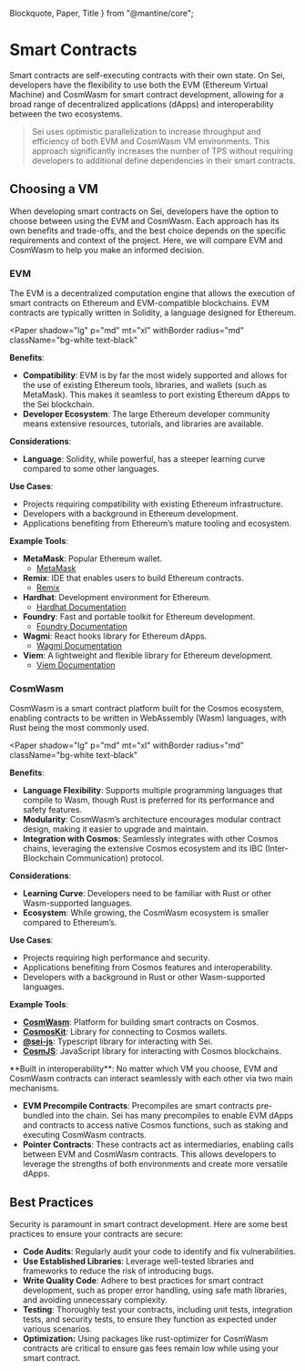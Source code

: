    Blockquote, Paper, Title
} from "@mantine/core";

# Smart Contracts

Smart contracts are self-executing contracts with their own state. On Sei, developers have the flexibility to use both the EVM (Ethereum Virtual Machine) and CosmWasm for smart contract development, allowing for a broad range of decentralized applications (dApps) and interoperability between the two ecosystems.

<Blockquote color="red" mt="xl">
   Sei uses optimistic parallelization to increase throughput and efficiency of both EVM and CosmWasm VM environments. This approach significantly increases the number of TPS without requiring developers to additional define dependencies in their smart contracts.
</Blockquote>

## Choosing a VM

When developing smart contracts on Sei, developers have the option to choose between using the EVM and CosmWasm. Each approach has its own benefits and trade-offs, and the best choice depends on the specific requirements and context of the project. Here, we will compare EVM and CosmWasm to help you make an informed decision.

### EVM

The EVM is a decentralized computation engine that allows the execution of smart contracts on Ethereum and EVM-compatible blockchains. EVM contracts are typically written in Solidity, a language designed for Ethereum.

<Paper
  shadow="lg"
  p="md"
  mt="xl"
  withBorder
  radius="md"
  className="bg-white text-black"
>

**Benefits**:

- **Compatibility**: EVM is by far the most widely supported and allows for the use of existing Ethereum tools, libraries, and wallets (such as MetaMask). This makes it seamless to port existing Ethereum dApps to the Sei blockchain.
- **Developer Ecosystem**: The large Ethereum developer community means extensive resources, tutorials, and libraries are available.

**Considerations**:

- **Language**: Solidity, while powerful, has a steeper learning curve compared to some other languages.

**Use Cases**:

- Projects requiring compatibility with existing Ethereum infrastructure.
- Developers with a background in Ethereum development.
- Applications benefiting from Ethereum’s mature tooling and ecosystem.

**Example Tools**:

- **MetaMask**: Popular Ethereum wallet.
  - [MetaMask](https://metamask.io/)
- **Remix**: IDE that enables users to build Ethereum contracts.
  - [Remix](https://remix.ethereum.org/)
- **Hardhat**: Development environment for Ethereum.
  - [Hardhat Documentation](https://hardhat.org/hardhat-runner/docs/getting-started)
- **Foundry**: Fast and portable toolkit for Ethereum development.
  - [Foundry Documentation](https://github.com/foundry-rs/foundry)
- **Wagmi**: React hooks library for Ethereum dApps.
  - [Wagmi Documentation](https://wagmi.sh/)
- **Viem**: A lightweight and flexible library for Ethereum development.
  - [Viem Documentation](https://viem.sh/)
</Paper>

### CosmWasm

CosmWasm is a smart contract platform built for the Cosmos ecosystem, enabling contracts to be written in WebAssembly (Wasm) languages, with Rust being the most commonly used.

<Paper
  shadow="lg"
  p="md"
  mt="xl"
  withBorder
  radius="md"
  className="bg-white text-black"
>

**Benefits**:

- **Language Flexibility**: Supports multiple programming languages that compile to Wasm, though Rust is preferred for its performance and safety features.
- **Modularity**: CosmWasm’s architecture encourages modular contract design, making it easier to upgrade and maintain.
- **Integration with Cosmos**: Seamlessly integrates with other Cosmos chains, leveraging the extensive Cosmos ecosystem and its IBC (Inter-Blockchain Communication) protocol.

**Considerations**:

- **Learning Curve**: Developers need to be familiar with Rust or other Wasm-supported languages.
- **Ecosystem**: While growing, the CosmWasm ecosystem is smaller compared to Ethereum’s.

**Use Cases**:

- Projects requiring high performance and security.
- Applications benefiting from Cosmos features and interoperability.
- Developers with a background in Rust or other Wasm-supported languages.

**Example Tools**:

- **[CosmWasm](https://docs.cosmwasm.com/)**: Platform for building smart contracts on Cosmos.
- **[CosmosKit](https://github.com/cosmology-tech/cosmos-kit)**: Library for connecting to Cosmos wallets.
- **[@sei-js](https://github.com/sei-protocol/sei-js)**: Typescript library for interacting with Sei.
- **[CosmJS](https://cosmos.github.io/cosmjs/)**: JavaScript library for interacting with Cosmos blockchains.
</Paper>

<Callout type="info" emoji="ℹ️">
   **Built in interoperability**:
   No matter which VM you choose, EVM and CosmWasm contracts can interact seamlessly with each other via two main mechanisms.

- **EVM Precompile Contracts**: Precompiles are smart contracts pre-bundled into the chain. Sei has many precompiles to enable EVM dApps and contracts to access native Cosmos functions, such as staking and executing CosmWasm contracts.
- **Pointer Contracts**: These contracts act as intermediaries, enabling calls between EVM and CosmWasm contracts. This allows developers to leverage the strengths of both environments and create more versatile dApps.
</Callout>

## Best Practices

Security is paramount in smart contract development. Here are some best practices to ensure your contracts are secure:

- **Code Audits**: Regularly audit your code to identify and fix vulnerabilities.
- **Use Established Libraries**: Leverage well-tested libraries and frameworks to reduce the risk of introducing bugs.
- **Write Quality Code**: Adhere to best practices for smart contract development, such as proper error handling, using safe math libraries, and avoiding unnecessary complexity.
- **Testing**: Thoroughly test your contracts, including unit tests, integration tests, and security tests, to ensure they function as expected under various scenarios.
- **Optimization:** Using packages like rust-optimizer for CosmWasm contracts are critical to ensure gas fees remain low while using your smart contract.
